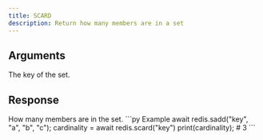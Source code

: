 ```yaml
---
title: SCARD
description: Return how many members are in a set
---
```


## Arguments

<ParamField body="key" type="string" required>
  The key of the set.
</ParamField>


## Response

<ResponseField type="number" required>
  How many members are in the set.
</ResponseField>

<RequestExample>
```py Example 
await redis.sadd("key", "a", "b", "c"); 
cardinality = await redis.scard("key")
print(cardinality); # 3
```

</RequestExample>
